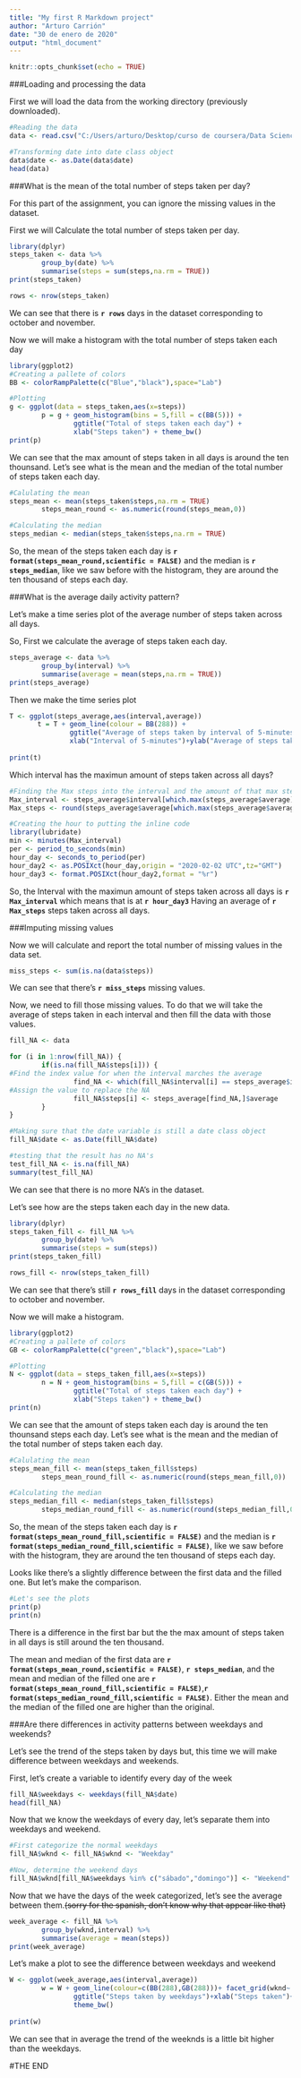 ---
title: "My first R Markdown project"
author: "Arturo Carrión"
date: "30 de enero de 2020"
output: "html_document"
---

```{r setup, include=TRUE}
knitr::opts_chunk$set(echo = TRUE)
```

###Loading and processing the data

First we will load the data from the working directory (previously downloaded).

```{r data}
#Reading the data
data <- read.csv("C:/Users/arturo/Desktop/curso de coursera/Data Science/Reproducible Research/activity.csv",sep = ",",header = TRUE)

#Transforming date into date class object
data$date <- as.Date(data$date)
head(data)
```

###What is the mean of the total number of steps taken per day?

For this part of the assignment, you can ignore the missing values in the dataset.

First we will Calculate the total number of steps taken per day.

```{r steps, warning=FALSE}
library(dplyr)
steps_taken <- data %>% 
        group_by(date) %>% 
        summarise(steps = sum(steps,na.rm = TRUE))
print(steps_taken)

rows <- nrow(steps_taken)
```

We can see that there is **`r rows`** days in the dataset corresponding to october and november.

Now we will make a histogram with the total number of steps taken each day

```{r histogram}
library(ggplot2)
#Creating a pallete of colors
BB <- colorRampPalette(c("Blue","black"),space="Lab")

#Plotting
g <- ggplot(data = steps_taken,aes(x=steps))
        p = g + geom_histogram(bins = 5,fill = c(BB(5))) + 
                ggtitle("Total of steps taken each day") + 
                xlab("Steps taken") + theme_bw()
print(p)
```

We can see that the max amount of steps taken in all days is around the ten thounsand. Let's see what is the mean and the median of the total number of steps taken each day.

```{r mean and median}
#Calulating the mean
steps_mean <- mean(steps_taken$steps,na.rm = TRUE)
        steps_mean_round <- as.numeric(round(steps_mean,0))

#Calculating the median
steps_median <- median(steps_taken$steps,na.rm = TRUE)
```

So, the mean of the steps taken each day is **`r format(steps_mean_round,scientific = FALSE)`** and the median is **`r steps_median`**, like we saw before with the histogram, they are around the ten thousand of steps each day.

###What is the average daily activity pattern?

Let's make a time series plot of the average number of steps taken across all days.

So, First we calculate the average of steps taken each day.

```{r average steps}
steps_average <- data %>% 
        group_by(interval) %>% 
        summarise(average = mean(steps,na.rm = TRUE))
print(steps_average)
```

Then we make the time series plot

```{r time series plot}
T <- ggplot(steps_average,aes(interval,average))
       t = T + geom_line(colour = BB(288)) + 
               ggtitle("Average of steps taken by interval of 5-minutes")+ 
               xlab("Interval of 5-minutes")+ylab("Average of steps taken")+ theme_bw()
       
print(t)
```

Which interval has the maximun amount of steps taken across all days?

```{r Max interval steps}
#Finding the Max steps into the interval and the amount of that max steps
Max_interval <- steps_average$interval[which.max(steps_average$average)]
Max_steps <- round(steps_average$average[which.max(steps_average$average)],0)

#Creating the hour to putting the inline code
library(lubridate)
min <- minutes(Max_interval)
per <- period_to_seconds(min)
hour_day <- seconds_to_period(per)
hour_day2 <- as.POSIXct(hour_day,origin = "2020-02-02 UTC",tz="GMT")
hour_day3 <- format.POSIXct(hour_day2,format = "%r")
```

So, the Interval with the maximun amount of steps taken across all days is **`r Max_interval`** which means that is at **`r hour_day3`** Having an average of **`r Max_steps`** steps taken across all days.

###Imputing missing values

Now we will calculate and report the total number of missing values in the data set.

```{r Missing values}
miss_steps <- sum(is.na(data$steps))
```

We can see that there's **`r miss_steps`** missing values.

Now, we need to fill those missing values. To do that we will take the average of steps taken in each interval and then fill the data with those values.

```{r filling the data}
fill_NA <- data 

for (i in 1:nrow(fill_NA)) { 
        if(is.na(fill_NA$steps[i])) {
#Find the index value for when the interval marches the average
                find_NA <- which(fill_NA$interval[i] == steps_average$interval)
#Assign the value to replace the NA
                fill_NA$steps[i] <- steps_average[find_NA,]$average
        }
}

#Making sure that the date variable is still a date class object
fill_NA$date <- as.Date(fill_NA$date)

#testing that the result has no NA's
test_fill_NA <- is.na(fill_NA)
summary(test_fill_NA)
```

We can see that there is no more NA's in the dataset. 

Let's see how are the steps taken each day in the new data.

```{r steps fill, warning=FALSE}
library(dplyr)
steps_taken_fill <- fill_NA %>% 
        group_by(date) %>% 
        summarise(steps = sum(steps))
print(steps_taken_fill)

rows_fill <- nrow(steps_taken_fill)
```

We can see that there's still **`r rows_fill`** days in the dataset corresponding to october and november.

Now we will make a histogram.

```{r histogram fill}
library(ggplot2)
#Creating a pallete of colors
GB <- colorRampPalette(c("green","black"),space="Lab")

#Plotting
N <- ggplot(data = steps_taken_fill,aes(x=steps))
        n = N + geom_histogram(bins = 5,fill = c(GB(5))) + 
                ggtitle("Total of steps taken each day") + 
                xlab("Steps taken") + theme_bw()
print(n)
```

We can see that the amount of steps taken each day is around the ten thounsand steps each day. Let's see what is the mean and the median of the total number of steps taken each day.

```{r mean and median fill}
#Calulating the mean
steps_mean_fill <- mean(steps_taken_fill$steps)
        steps_mean_round_fill <- as.numeric(round(steps_mean_fill,0))

#Calculating the median
steps_median_fill <- median(steps_taken_fill$steps)
        steps_median_round_fill <- as.numeric(round(steps_median_fill,0))
```

So, the mean of the steps taken each day is **`r format(steps_mean_round_fill,scientific = FALSE)`** and the median is **`r format(steps_median_round_fill,scientific = FALSE)`**, like we saw before with the histogram, they are around the ten thousand of steps each day.

Looks like there's a slightly difference between the first data and the filled one. But let's make the comparison.

```{r data plot comparison}
#Let's see the plots
print(p)
print(n)
```

There is a difference in the first bar but the the max amount of steps taken in all days is still around the ten thousand.

The mean and median of the first data are **`r format(steps_mean_round,scientific = FALSE)`**,  **`r steps_median`**, and the mean and median of the filled one are **`r format(steps_mean_round_fill,scientific = FALSE)`**,**`r format(steps_median_round_fill,scientific = FALSE)`**. Either the mean and the median of the filled one are higher than the original.

###Are there differences in activity patterns between weekdays and weekends?

Let's see the trend of the steps taken by days but, this time we will make difference between weekdays and weekends.

First, let's create a variable to identify every day of the week

```{r weekdays and weekends}
fill_NA$weekdays <- weekdays(fill_NA$date)
head(fill_NA)
```

Now that we know the weekdays of every day, let's separate them into weekdays and weekend.

```{r weekend variable}
#First categorize the normal weekdays
fill_NA$wknd <- fill_NA$wknd <- "Weekday"

#Now, determine the weekend days
fill_NA$wknd[fill_NA$weekdays %in% c("sábado","domingo")] <- "Weekend"
```

Now that we have the days of the week categorized, let's see the average between them.~~(sorry for the spanish, don't know why that appear like that)~~

```{r weekend average}
week_average <- fill_NA %>% 
        group_by(wknd,interval) %>% 
        summarise(average = mean(steps))
print(week_average)
```

Let's make a plot to see the difference between weekdays and weekend

```{r weekend plot}

W <- ggplot(week_average,aes(interval,average))
        w = W + geom_line(colour=c(BB(288),GB(288)))+ facet_grid(wknd~.)+ 
                ggtitle("Steps taken by weekdays")+xlab("Steps taken")+
                theme_bw()
                
print(w)
```
        
We can see that in average the trend of the weeknds is a little bit higher than the weekdays.

#THE END